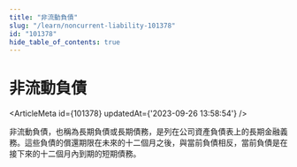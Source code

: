 ```yaml
---
title: "非流動負債"
slug: "/learn/noncurrent-liability-101378"
id: "101378"
hide_table_of_contents: true
---
```



# 非流動負債

<ArticleMeta id={101378} updatedAt={'2023-09-26 13:58:54'} />
<div className='border-solid border-b border-t-0 my-4 border-[var(--ifm-color-gray-300)]' />

非流動負債，也稱為長期負債或長期債務，是列在公司資產負債表上的長期金融義務。這些負債的償還期限在未來的十二個月之後，與當前負債相反，當前負債是在接下來的十二個月內到期的短期債務。
